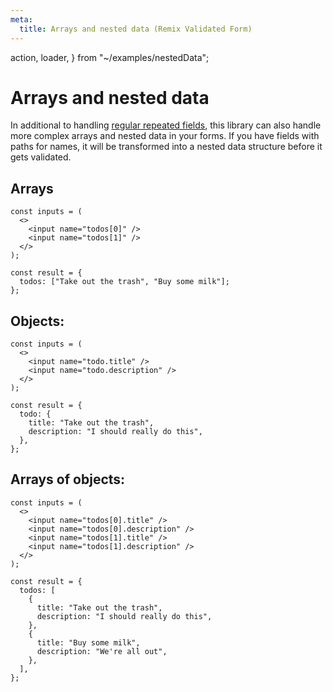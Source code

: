 ```yaml
---
meta:
  title: Arrays and nested data (Remix Validated Form)
---
```


  action,
  loader,
} from "~/examples/nestedData";


# Arrays and nested data

In additional to handling [regular repeated fields](/repeated-field-names),
this library can also handle more complex arrays and nested data in your forms.
If you have fields with paths for names,
it will be transformed into a nested data structure before it gets validated.

## Arrays

```tsx
const inputs = (
  <>
    <input name="todos[0]" />
    <input name="todos[1]" />
  </>
);

const result = {
  todos: ["Take out the trash", "Buy some milk"];
};
```

## Objects:

```tsx
const inputs = (
  <>
    <input name="todo.title" />
    <input name="todo.description" />
  </>
);

const result = {
  todo: {
    title: "Take out the trash",
    description: "I should really do this",
  },
};
```

## Arrays of objects:

```tsx
const inputs = (
  <>
    <input name="todos[0].title" />
    <input name="todos[0].description" />
    <input name="todos[1].title" />
    <input name="todos[1].description" />
  </>
);

const result = {
  todos: [
    {
      title: "Take out the trash",
      description: "I should really do this",
    },
    {
      title: "Buy some milk",
      description: "We're all out",
    },
  ],
};
```
